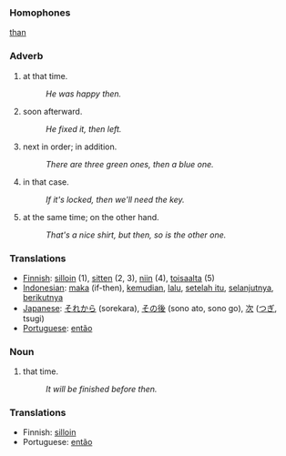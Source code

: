 ===Homophones===
[[than]]
===Adverb===
#at that time.
#:''He was happy then.''
#soon afterward.
#:''He fixed it, then left.''
#next in order; in addition.
#:''There are three green ones, then a blue one.''
#in that case.
#:''If it's locked, then we'll need the key.''
#at the same time; on the other hand.
#:''That's a nice shirt, but then, so is the other one.''

=== Translations ===
*[[Finnish]]: [[silloin]] (1), [[sitten]] (2, 3), [[niin]] (4), [[toisaalta]] (5)
*[[Indonesian]]: [[maka]] (if-then), [[kemudian]], [[lalu]], [[setelah itu]], [[selanjutnya]], [[berikutnya]]
*[[Japanese]]: [[それから]] (sorekara), [[その後]] (sono ato, sono go), [[次]] ([[つぎ]], tsugi)
*[[Portuguese]]: [[então]]

===Noun===
#that time.
#:''It will be finished before then.''

=== Translations ===
*Finnish: [[silloin]]
*Portuguese: [[então]]